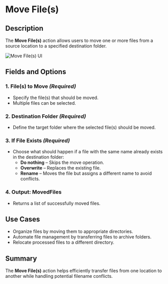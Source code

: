 # Move File(s)  

## Description  

The **Move File(s)** action allows users to move one or more files from a source location to a specified destination folder.  

![Move File(s) UI](../assets/file/move-files.png)  

## Fields and Options  

### 1. **File(s) to Move** *(Required)*   

- Specify the file(s) that should be moved.  
- Multiple files can be selected.  

### 2. **Destination Folder** *(Required)* 

- Define the target folder where the selected file(s) should be moved.  

### 3. **If File Exists** *(Required)* 

- Choose what should happen if a file with the same name already exists in the destination folder:  
  - **Do nothing** – Skips the move operation.  
  - **Overwrite** – Replaces the existing file.  
  - **Rename** – Moves the file but assigns a different name to avoid conflicts.  

### 4. **Output: MovedFiles**

- Returns a list of successfully moved files.  

## Use Cases

- Organize files by moving them to appropriate directories.  
- Automate file management by transferring files to archive folders.  
- Relocate processed files to a different directory.  

## Summary

The **Move File(s)** action helps efficiently transfer files from one location to another while handling potential filename conflicts.  